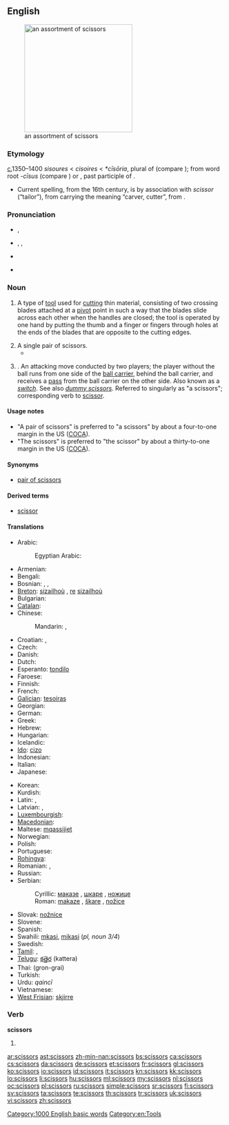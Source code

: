 ==English==
[[Image:Nozyczki4.jpg|thumb|right|250px|an assortment of scissors]]

===Etymology===
[[c.]]1350–1400 {{etyl|enm}} ''sisoures'' < {{etyl|fro}} ''cisoires'' < {{etyl|VL.}} ''*cīsōria'', plural of {{etyl|LL.}} {{term|cīsōrium||cutting tool}} (compare {{term|chisel}}); from {{etyl|la}} word root ''-cīsus'' (compare {{term|excise}}) or {{term|cæsus}}, past participle of {{term|cædere||to cut}}.
* Current spelling, from the 16th century, is by association with {{etyl|ML.}} ''scissor'' (“tailor”), from {{etyl|la}} carrying the meaning “carver, cutter”, from {{term|scindere||to split|lang=la}}.

===Pronunciation===
* {{a|RP}} {{IPA|/ˈsɪzəz/}}, {{SAMPA|/"sIz@z/}}
* {{a|US}} {{enPR|sĭzʹərz}}, {{IPA|/ˈsɪzɚz/}}, {{SAMPA|/"sIz@`z/}}
* {{audio|en-us-scissors.ogg|Audio (US)}}
* {{audio|En-uk-scissors.ogg|Audio (UK)}}
*: {{rhymes|ɪzə(r)z}}

===Noun===
{{infl|en|noun|plural}}

# {{pluralonly}} A type of [[tool]] used for [[cut]]ting thin material, consisting of two crossing blades attached at a [[pivot]] point in such a way that the blades slide across each other when the handles are closed; the tool is operated by one hand by putting the thumb and a finger or fingers through holes at the ends of the blades that are opposite to the cutting edges.
# A single pair of scissors.
#* {{quote-news|title=Around the Garden|work=New York Times|date=Jun 22|year=1947|passage=Roses will last longer if a knife rather than a '''scissors''' is used to cut the blooms.}}
# {{rugby}}.  An attacking move conducted by two players; the player without the ball runs from one side of the [[ball carrier]], behind the ball carrier, and receives a [[pass]] from the ball carrier on the other side.  Also known as a ''[[switch]]''.  See also ''[[dummy scissors]]''.  Referred to singularly as "a scissors"; corresponding verb to [[scissor]].

====Usage notes====
* "A pair of scissors" is preferred to "a scissors" by about a four-to-one margin in the US ([[COCA]]).
* "The scissors" is preferred to "the scissor" by about a thirty-to-one margin in the US ([[COCA]]).

====Synonyms====
* {{sense|tool used for cutting}} [[pair of scissors]]

====Derived terms====
* [[scissor]]<!--attributive form and verb-->

====Translations====
{{trans-top|tool used for cutting}}
* Arabic: {{t-|ar|مقص|m|alt=مِقَصّ|tr=miqaSS}}
*: Egyptian Arabic: {{t-|ar|مقص|m|tr=maqaSS}}
* Armenian: {{t-|hy|մկրատ|tr=mkrat}}
* Bengali: {{tø|bn|কাঁচি|tr=kāṁci|sc=Beng}}
* Bosnian: {{t-|bs|makaze|f|p}}, {{t-|bs|škare|f|p}}, {{t-|bs|nožice|f|p}}
* [[Breton]]: [[sizailhoù]] {{f|p}}, [[re]] [[sizailhoù]]
* Bulgarian: {{t+|bg|ножица|f|tr=nožica}}
* [[Catalan]]: {{t+|ca|tisores|f|p}}
* Chinese:
*: Mandarin: {{t|zh|剪刀|tr=jiǎndāo|sc=Hani}}, {{t|zh|剪子|tr=jiǎnzǐ|sc=Hani}}
* Croatian: {{t+|hr|škare|f|p}}, {{t+|hr|nožice|f|p}}
* Czech: {{t+|cs|nůžky|f|p}}
* Danish: {{t|da|saks|c}}
* Dutch: {{t+|nl|schaar|f}}
* Esperanto: [[tondilo]]
* Faroese: {{t-|fo|saksur|m|xs=Faroese}}
* Finnish: {{t+|fi|sakset|p}}
* French: {{t+|fr|ciseaux|m|p}}
* [[Galician]]: [[tesoiras]] {{f|p}}
* Georgian: {{tø|ka|მაკრატელი|tr=makrateli|sc=Geor}}
* German: {{t+|de|Schere|f}}
* Greek: {{t+|el|ψαλίδι|n}}
* Hebrew: {{t+|he|מספריים|m|p|alt=מִסְפָּרַיִם|tr=misparáyim}}
* Hungarian: {{t+|hu|olló}}
* Icelandic: {{t+|is|skæri|n|p}}
* [[Ido]]: [[cizo]]
* Indonesian: {{t+|id|gunting|xs=Indonesian}}
* Italian: {{t+|it|forbici|f|p}}
* Japanese: {{t|ja|鋏|tr=はさみ, hasami}}
{{trans-mid}}
* Korean: {{t|ko|가위|tr=gawi|sc=Kore}}
* Kurdish: {{t-|ku|مه‌قه‌س|sc=ku-Arab}}
* Latin: {{t-|la|axicia}},  {{t-|la|forfex}}
* Latvian: {{t|lv|dzirkles|f|p}}, {{t|lv|šķēres|f|p}}
* [[Luxembourgish]]: {{t|lb|Schéier|f}}
* [[Macedonian]]: {{t-|mk|ножици|f|p|tr=nóžici}}
* Maltese: [[mqassijiet]] {{m|p}}
* Norwegian: {{t|no|saks|m+f}}
* Polish: {{t+|pl|nożyczki|p}}
* Portuguese: {{t+|pt|tesoura|f|s}}
* [[Rohingya]]: {{tø|rhg|kesi}}
* Romanian: {{t-|ro|foarfece}}, {{t-|ro|foarfecă}}
* Russian: {{t+|ru|ножницы|f|p|tr=nóžnicy}}
* Serbian:
*: Cyrillic: [[маказе#Serbian|маказе]] {{f|p}}, [[шкаре]] {{f|p}}, [[ножице]] {{f|p}}
*: Roman: [[makaze#Serbian|makaze]] {{f|p}}, [[škare]] {{f|p}}, [[nožice]] {{f|p}}
* Slovak: [[nožnice]] {{f|p}}
* Slovene: {{t+|sl|škarje|f|p}}
* Spanish: {{t+|es|tijera|f|s}}
* Swahili: [[mkasi]], [[mikasi]] (''pl, noun 3/4'')
* Swedish: {{t+|sv|sax|s}}
* [[Tamil]]: {{t|ta|கத்திரி|tr=kattiri|xs=Tamil}}, {{t|ta|கத்தரிக்கோல்|tr=kattarikkol|xs=Tamil}}
* [[Telugu]]: [[కత్తెర]] (kattera)
* Thai: {{Thai|[[กรรไกร]]}} (gron-grai)
* Turkish: {{t+|tr|makas}}
* Urdu: {{ur-Arab|[[قینچی]]}} ''qaincī''
* Vietnamese: {{t+|vi|kéo|xs=Vietnamese}}
* [[West Frisian]]: [[skjirre]]
{{trans-bottom}}

===Verb===
'''scissors'''

# {{third-person singular of|scissor}}

[[Category:1000 English basic words]]
[[Category:en:Tools]]

[[ar:scissors]]
[[ast:scissors]]
[[zh-min-nan:scissors]]
[[bs:scissors]]
[[ca:scissors]]
[[cs:scissors]]
[[da:scissors]]
[[de:scissors]]
[[et:scissors]]
[[fr:scissors]]
[[gl:scissors]]
[[ko:scissors]]
[[io:scissors]]
[[id:scissors]]
[[it:scissors]]
[[kn:scissors]]
[[kk:scissors]]
[[lo:scissors]]
[[li:scissors]]
[[hu:scissors]]
[[ml:scissors]]
[[my:scissors]]
[[nl:scissors]]
[[oc:scissors]]
[[pl:scissors]]
[[ru:scissors]]
[[simple:scissors]]
[[sr:scissors]]
[[fi:scissors]]
[[sv:scissors]]
[[ta:scissors]]
[[te:scissors]]
[[th:scissors]]
[[tr:scissors]]
[[uk:scissors]]
[[vi:scissors]]
[[zh:scissors]]